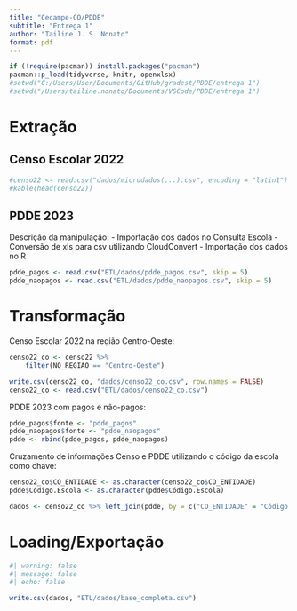```yaml
---
title: "Cecampe-CO/PDDE"
subtitle: "Entrega 1"
author: "Tailine J. S. Nonato"
format: pdf
---
```


```r
if (!require(pacman)) install.packages("pacman")
pacman::p_load(tidyverse, knitr, openxlsx)
#setwd("C:/Users/User/Documents/GitHub/gradest/PDDE/entrega 1")
#setwd("/Users/tailine.nonato/Documents/VSCode/PDDE/entrega 1")
```

# Extração

## Censo Escolar 2022
```r
#censo22 <- read.csv("dados/microdados(...).csv", encoding = "latin1")
#kable(head(censo22))
```

## PDDE 2023
Descrição da manipulação:
- Importação dos dados no Consulta Escola
- Conversão de xls para csv utilizando CloudConvert
- Importação dos dados no R

```r
pdde_pagos <- read.csv("ETL/dados/pdde_pagos.csv", skip = 5)
pdde_naopagos <- read.csv("ETL/dados/pdde_naopagos.csv", skip = 5)
```


# Transformação

Censo Escolar 2022 na região Centro-Oeste:
```r
censo22_co <- censo22 %>%
    filter(NO_REGIAO == "Centro-Oeste")

write.csv(censo22_co, "dados/censo22_co.csv", row.names = FALSE)
censo22_co <- read.csv("ETL/dados/censo22_co.csv")
```

PDDE 2023 com pagos e não-pagos:
```r
pdde_pagos$fonte <- "pdde_pagos"
pdde_naopagos$fonte <- "pdde_naopagos"
pdde <- rbind(pdde_pagos, pdde_naopagos)
```

Cruzamento de informações Censo e PDDE utilizando o código da escola como chave:
```r
censo22_co$CO_ENTIDADE <- as.character(censo22_co$CO_ENTIDADE)
pdde$Código.Escola <- as.character(pdde$Código.Escola)

dados <- censo22_co %>% left_join(pdde, by = c("CO_ENTIDADE" = "Código.Escola"))
```

# Loading/Exportação

```r
#| warning: false
#| message: false
#| echo: false

write.csv(dados, "ETL/dados/base_completa.csv")
```
